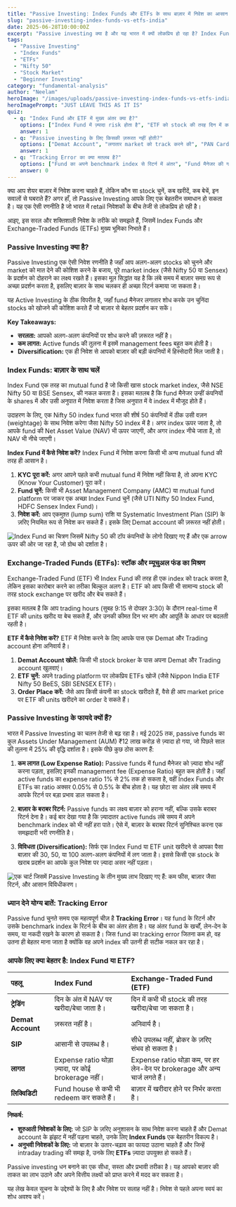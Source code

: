 ```yaml
---
title: "Passive Investing: Index Funds और ETFs के साथ बाज़ार में निवेश का आसान तरीका"
slug: "passive-investing-index-funds-vs-etfs-india"
date: 2025-06-28T10:00:00Z
excerpt: "Passive investing क्या है और यह भारत में क्यों लोकप्रिय हो रहा है? Index Funds और ETFs के बीच के अंतर को समझें और जानें कि आपके लिए कौन सा बेहतर है।"
tags:
  - "Passive Investing"
  - "Index Funds"
  - "ETFs"
  - "Nifty 50"
  - "Stock Market"
  - "Beginner Investing"
category: "fundamental-analysis"
author: "Neelam"
heroImage: "/images/uploads/passive-investing-index-funds-vs-etfs-india/hero-image.jpg"
heroImagePrompt: "JUST LEAVE THIS AS IT IS"
quiz:
  - q: "Index Fund और ETF में मुख्य अंतर क्या है?"
    options: ["Index Fund में ज़्यादा risk होता है", "ETF को stock की तरह दिन में कभी भी खरीद-बेच सकते हैं", "ETF में SIP नहीं कर सकते"]
    answer: 1
  - q: "Passive investing के लिए किसकी ज़रूरत नहीं होती?"
    options: ["Demat Account", "लगातार market को track करने की", "PAN Card"]
    answer: 1
  - q: "Tracking Error का क्या मतलब है?"
    options: ["Fund का अपने benchmark index से रिटर्न में अंतर", "Fund मैनेजर की गलती", "Brokerage चार्ज"]
    answer: 0
---
```


क्या आप शेयर बाज़ार में निवेश करना चाहते हैं, लेकिन कौन सा stock चुनें, कब खरीदें, कब बेचें, इन सवालों से घबराते हैं? अगर हाँ, तो Passive Investing आपके लिए एक बेहतरीन समाधान हो सकता है। यह एक ऐसी रणनीति है जो भारत में retail निवेशकों के बीच तेजी से लोकप्रिय हो रही है।

आइए, इस सरल और शक्तिशाली निवेश के तरीके को समझते हैं, जिसमें Index Funds और Exchange-Traded Funds (ETFs) मुख्य भूमिका निभाते हैं।

### Passive Investing क्या है?

Passive Investing एक ऐसी निवेश रणनीति है जहाँ आप अलग-अलग stocks को चुनने और market को मात देने की कोशिश करने के बजाय, पूरे market index (जैसे Nifty 50 या Sensex) के प्रदर्शन को दोहराने का लक्ष्य रखते हैं। इसका मूल सिद्धांत यह है कि लंबे समय में बाज़ार समग्र रूप से अच्छा प्रदर्शन करता है, इसलिए बाज़ार के साथ चलकर ही अच्छा रिटर्न कमाया जा सकता है।

यह Active Investing के ठीक विपरीत है, जहाँ fund मैनेजर लगातार शोध करके उन चुनिंदा stocks को खोजने की कोशिश करते हैं जो बाज़ार से बेहतर प्रदर्शन कर सकें।

**Key Takeaways:**
*   **सरलता:** आपको अलग-अलग कंपनियों पर शोध करने की ज़रूरत नहीं है।
*   **कम लागत:** Active funds की तुलना में इसमें management fees बहुत कम होती है।
*   **Diversification:** एक ही निवेश से आपको बाज़ार की बड़ी कंपनियों में हिस्सेदारी मिल जाती है।

### Index Funds: बाज़ार के साथ चलें

Index Fund एक तरह का mutual fund है जो किसी खास stock market index, जैसे NSE Nifty 50 या BSE Sensex, की नकल करता है। इसका मतलब है कि fund मैनेजर उन्हीं कंपनियों के shares में और उसी अनुपात में निवेश करता है जिस अनुपात में वे index में मौजूद होते हैं।

उदाहरण के लिए, एक Nifty 50 index fund भारत की शीर्ष 50 कंपनियों में ठीक उसी वज़न (weightage) के साथ निवेश करेगा जैसा Nifty 50 index में है। अगर index ऊपर जाता है, तो आपके fund की Net Asset Value (NAV) भी ऊपर जाएगी, और अगर index नीचे जाता है, तो NAV भी नीचे जाएगी।

**Index Fund में कैसे निवेश करें?**
Index Fund में निवेश करना किसी भी अन्य mutual fund की तरह ही आसान है।
1.  **KYC पूरा करें:** अगर आपने पहले कभी mutual fund में निवेश नहीं किया है, तो अपना KYC (Know Your Customer) पूरा करें।
2.  **Fund चुनें:** किसी भी Asset Management Company (AMC) या mutual fund platform पर जाकर एक अच्छा Index Fund चुनें (जैसे UTI Nifty 50 Index Fund, HDFC Sensex Index Fund)।
3.  **निवेश करें:** आप एकमुश्त (lump sum) राशि या Systematic Investment Plan (SIP) के ज़रिए नियमित रूप से निवेश कर सकते हैं। इसके लिए Demat account की ज़रूरत नहीं होती।

![Index Fund का चित्रण जिसमें Nifty 50 की टॉप कंपनियों के लोगो दिखाए गए हैं और एक arrow ऊपर की ओर जा रहा है, जो ग्रोथ को दर्शाता है।](/images/uploads/passive-investing-index-funds-vs-etfs-india/index-fund-concept.png)

### Exchange-Traded Funds (ETFs): स्टॉक और म्यूचुअल फंड का मिश्रण

Exchange-Traded Fund (ETF) भी Index Fund की तरह ही एक index को track करता है, लेकिन इसका कारोबार करने का तरीका बिल्कुल अलग है। ETF को आप किसी भी सामान्य stock की तरह stock exchange पर खरीद और बेच सकते हैं।

इसका मतलब है कि आप trading hours (सुबह 9:15 से दोपहर 3:30) के दौरान real-time में ETF की units खरीद या बेच सकते हैं, और उनकी कीमत दिन भर मांग और आपूर्ति के आधार पर बदलती रहती है।

**ETF में कैसे निवेश करें?**
ETF में निवेश करने के लिए आपके पास एक Demat और Trading account होना अनिवार्य है।
1.  **Demat Account खोलें:** किसी भी stock broker के पास अपना Demat और Trading account खुलवाएं।
2.  **ETF चुनें:** अपने trading platform पर लोकप्रिय ETFs खोजें (जैसे Nippon India ETF Nifty 50 BeES, SBI SENSEX ETF)।
3.  **Order Place करें:** जैसे आप किसी कंपनी का stock खरीदते हैं, वैसे ही आप market price पर ETF की units खरीदने का order दे सकते हैं।

### Passive Investing के फायदे क्यों हैं?

भारत में Passive Investing का चलन तेजी से बढ़ रहा है। मई 2025 तक, passive funds का कुल Assets Under Management (AUM) ₹12 लाख करोड़ से ज़्यादा हो गया, जो पिछले साल की तुलना में 25% की वृद्धि दर्शाता है। इसके पीछे कुछ ठोस कारण हैं:

1.  **कम लागत (Low Expense Ratio):** Passive funds में fund मैनेजर को ज़्यादा शोध नहीं करना पड़ता, इसलिए इनकी management fee (Expense Ratio) बहुत कम होती है। जहाँ active funds का expense ratio 1% से 2% तक हो सकता है, वहीं Index Funds और ETFs का ratio अक्सर 0.05% से 0.5% के बीच होता है। यह छोटा सा अंतर लंबे समय में आपके रिटर्न पर बड़ा प्रभाव डाल सकता है।

2.  **बाज़ार के बराबर रिटर्न:** Passive funds का लक्ष्य बाज़ार को हराना नहीं, बल्कि उसके बराबर रिटर्न देना है। कई बार देखा गया है कि ज़्यादातर active funds लंबे समय में अपने benchmark index को भी नहीं हरा पाते। ऐसे में, बाज़ार के बराबर रिटर्न सुनिश्चित करना एक समझदारी भरी रणनीति है।

3.  **विविधता (Diversification):** सिर्फ एक Index Fund या ETF unit खरीदने से आपका पैसा बाज़ार की 30, 50, या 100 अलग-अलग कंपनियों में लग जाता है। इससे किसी एक stock के खराब प्रदर्शन का आपके कुल निवेश पर ज़्यादा असर नहीं पड़ता।

![एक चार्ट जिसमें Passive Investing के तीन मुख्य लाभ दिखाए गए हैं: कम फीस, बाज़ार जैसा रिटर्न, और आसान विविधीकरण।](/images/uploads/passive-investing-index-funds-vs-etfs-india/passive-investing-benefits.png)

### ध्यान देने योग्य बातें: Tracking Error

Passive fund चुनते समय एक महत्वपूर्ण चीज़ है **Tracking Error**। यह fund के रिटर्न और उसके benchmark index के रिटर्न के बीच का अंतर होता है। यह अंतर fund के खर्चों, लेन-देन के समय, या नकदी रखने के कारण हो सकता है। जिस fund का tracking error जितना कम हो, वह उतना ही बेहतर माना जाता है क्योंकि वह अपने index की उतनी ही सटीक नकल कर रहा है।

### आपके लिए क्या बेहतर है: Index Fund या ETF?

| पहलू | Index Fund | Exchange-Traded Fund (ETF) |
| :--- | :--- | :--- |
| **ट्रेडिंग** | दिन के अंत में NAV पर खरीदा/बेचा जाता है। | दिन में कभी भी stock की तरह खरीदा/बेचा जा सकता है। |
| **Demat Account** | ज़रूरत नहीं है। | अनिवार्य है। |
| **SIP** | आसानी से उपलब्ध है। | सीधे उपलब्ध नहीं, ब्रोकर के ज़रिए संभव हो सकता है। |
| **लागत** | Expense ratio थोड़ा ज़्यादा, पर कोई brokerage नहीं। | Expense ratio थोड़ा कम, पर हर लेन-देन पर brokerage और अन्य चार्ज लगते हैं। |
| **लिक्विडिटी** | Fund house से कभी भी redeem कर सकते हैं। | बाज़ार में खरीदार होने पर निर्भर करता है। |

**निष्कर्ष:**
*   **शुरुआती निवेशकों के लिए:** जो SIP के ज़रिए अनुशासन के साथ निवेश करना चाहते हैं और Demat account के झंझट में नहीं पड़ना चाहते, उनके लिए **Index Funds** एक बेहतरीन विकल्प है।
*   **अनुभवी निवेशकों के लिए:** जो बाज़ार के उतार-चढ़ाव का फायदा उठाना चाहते हैं और जिन्हें intraday trading की समझ है, उनके लिए **ETFs** ज़्यादा उपयुक्त हो सकते हैं।

Passive investing धन बनाने का एक सीधा, सस्ता और प्रभावी तरीका है। यह आपको बाज़ार की ताकत का लाभ उठाने और अपने वित्तीय लक्ष्यों को प्राप्त करने में मदद कर सकता है।

यह लेख केवल सूचना के उद्देश्यों के लिए है और निवेश पर सलाह नहीं है। निवेश से पहले अपना स्वयं का शोध अवश्य करें।
